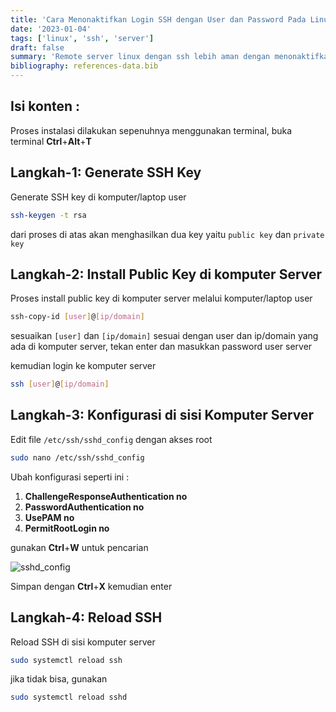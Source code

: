 ```yaml
---
title: 'Cara Menonaktifkan Login SSH dengan User dan Password Pada Linux Server'
date: '2023-01-04'
tags: ['linux', 'ssh', 'server']
draft: false
summary: 'Remote server linux dengan ssh lebih aman dengan menonaktifkan login ssh dengan user dan password'
bibliography: references-data.bib
---
```


## Isi konten :

<TOCInline toc={props.toc} exclude="Isi konten :" toHeading={2} />

Proses instalasi dilakukan sepenuhnya menggunakan terminal, buka terminal **Ctrl**+**Alt**+**T**

## Langkah-1: Generate SSH Key

Generate SSH key di komputer/laptop user

```bash
ssh-keygen -t rsa
```

dari proses di atas akan menghasilkan dua key yaitu `public key` dan `private key`

## Langkah-2: Install Public Key di komputer Server

Proses install public key di komputer server melalui komputer/laptop user

```bash
ssh-copy-id [user]@[ip/domain]
```

sesuaikan `[user]` dan `[ip/domain]` sesuai dengan user dan ip/domain yang ada di komputer server,
tekan enter dan masukkan password user server

kemudian login ke komputer server

```bash
ssh [user]@[ip/domain]
```

## Langkah-3: Konfigurasi di sisi Komputer Server

Edit file `/etc/ssh/sshd_config` dengan akses root

```bash
sudo nano /etc/ssh/sshd_config
```

Ubah konfigurasi seperti ini :

1. **ChallengeResponseAuthentication no**
2. **PasswordAuthentication no**
3. **UsePAM no**
4. **PermitRootLogin no**

gunakan **Ctrl**+**W** untuk pencarian

![sshd_config](/static/images/linux/ssh-configure.png)

Simpan dengan **Ctrl**+**X** kemudian enter

## Langkah-4: Reload SSH

Reload SSH di sisi komputer server

```bash
sudo systemctl reload ssh
```

jika tidak bisa, gunakan

```bash
sudo systemctl reload sshd
```
